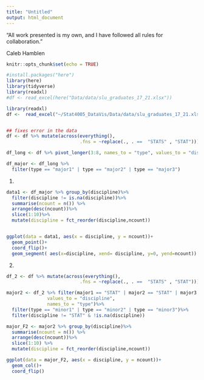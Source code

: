 ```yaml
---
title: "Untitled"
output: html_document
---
```


“All work presented is my own, and I have followed all rules for collaboration.”

Caleb Hamblen

```r
knitr::opts_chunk$set(echo = TRUE)
```

```r
#install.packages("here")
library(here)
library(tidyverse)
library(readxl)
#df <- read_excel(here("Data/data/slu_graduates_17_21.xlsx"))

library(readxl)
df <-  read_excel("~/Stat4005_DataVis/Data/data/slu_graduates_17_21.xlsx")


## fixes error in the data
df <- df %>% mutate(across(everything(),
                           .fns = ~replace(., . ==  "STATS" , "STAT")))

df_long <- df %>% pivot_longer(3:8, names_to = "type", values_to = "discipline")

df_major <- df_long %>% 
  filter(type == "major1" | type == "major2" | type == "major3")
```


1.
```r
data1 <- df_major %>% group_by(discipline)%>%
  filter(discipline != is.na(discipline))%>%
  summarise(ncount = n()) %>%
  arrange(desc(ncount))%>%
  slice(1:10)%>%
  mutate(discipline = fct_reorder(discipline,ncount))


ggplot(data = data1, aes(x = discipline, y = ncount))+
  geom_point()+
  coord_flip()+
  geom_segment( aes(x=discipline, xend= discipline, y=0, yend=ncount))
```

2. 

```r
df_2 <- df %>% mutate(across(everything(),
                           .fns = ~replace(., . ==  "STATS" , "STAT")))
```

```r
major2 <- df_2 %>% filter(major1 == "STAT" | major2 == "STAT" | major3 == "STAT") %>% pivot_longer(c(3 ,4, 5, 6, 7, 8), 
               values_to = "discipline",
               names_to = "type")%>%
  filter(type == "minor1" | type == "minor2" | type == "minor3")%>%
  filter(discipline != "STAT" & !is.na(discipline))
```

```r
major_F2 <- major2 %>% group_by(discipline)%>%
  summarise(ncount = n()) %>%
  arrange(desc(ncount))%>%
  slice(1:10) %>%
  mutate(discipline = fct_reorder(discipline,ncount))

ggplot(data = major_F2, aes(x = discipline, y = ncount))+
  geom_col()+
  coord_flip()
```

